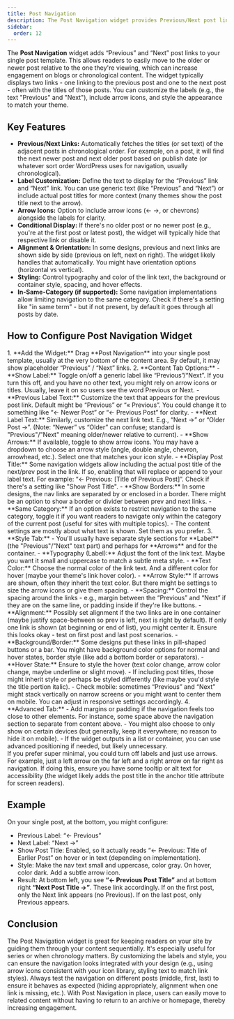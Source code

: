 ```yaml
---
title: Post Navigation
description: The Post Navigation widget provides Previous/Next post links on single post pages, allowing readers to navigate sequentially through your posts with customizable labels and styling.
sidebar:
  order: 12
---
```



The **Post Navigation** widget adds “Previous” and “Next” post links to your single post template. This allows readers to easily move to the older or newer post relative to the one they're viewing, which can increase engagement on blogs or chronological content. The widget typically displays two links - one linking to the previous post and one to the next post - often with the titles of those posts. You can customize the labels (e.g., the text "Previous" and "Next"), include arrow icons, and style the appearance to match your theme.

## Key Features

- **Previous/Next Links:** Automatically fetches the titles (or set text) of the adjacent posts in chronological order. For example, on a post, it will find the next newer post and next older post based on publish date (or whatever sort order WordPress uses for navigation, usually chronological).
- **Label Customization:** Define the text to display for the “Previous” link and “Next” link. You can use generic text (like “Previous” and “Next”) or include actual post titles for more context (many themes show the post title next to the arrow).
- **Arrow Icons:** Option to include arrow icons (← →, or chevrons) alongside the labels for clarity.
- **Conditional Display:** If there's no older post or no newer post (e.g., you're at the first post or latest post), the widget will typically hide that respective link or disable it.
- **Alignment & Orientation:** In some designs, previous and next links are shown side by side (previous on left, next on right). The widget likely handles that automatically. You might have orientation options (horizontal vs vertical).
- **Styling:** Control typography and color of the link text, the background or container style, spacing, and hover effects.
- **In-Same-Category (if supported):** Some navigation implementations allow limiting navigation to the same category. Check if there's a setting like "in same term" - but if not present, by default it goes through all posts by date.

## How to Configure Post Navigation Widget

<Steps>
1. **Add the Widget:** Drag **Post Navigation** into your single post template, usually at the very bottom of the content area. By default, it may show placeholder “Previous” / “Next” links.
2. **Content Tab Options:**
   - **Show Label:** Toggle on/off a generic label like “Previous”/“Next”. If you turn this off, and you have no other text, you might rely on arrow icons or titles. Usually, leave it on so users see the word Previous or Next.
   - **Previous Label Text:** Customize the text that appears for the previous post link. Default might be “Previous” or “« Previous”. You could change it to something like “← Newer Post” or “← Previous Post” for clarity.
   - **Next Label Text:** Similarly, customize the next link text. E.g., “Next →” or “Older Post →”. (Note: “Newer” vs “Older” can confuse; standard is "Previous"/"Next" meaning older/newer relative to current).
   - **Show Arrows:** If available, toggle to show arrow icons. You may have a dropdown to choose an arrow style (angle, double angle, chevron, arrowhead, etc.). Select one that matches your icon style.
   - **Display Post Title:** Some navigation widgets allow including the actual post title of the next/prev post in the link. If so, enabling that will replace or append to your label text. For example: “← Previous: [Title of Previous Post]”. Check if there's a setting like "Show Post Title".
   - **Show Borders:** In some designs, the nav links are separated by or enclosed in a border. There might be an option to show a border or divider between prev and next links.
   - **Same Category:** If an option exists to restrict navigation to the same category, toggle it if you want readers to navigate only within the category of the current post (useful for sites with multiple topics).
   - The content settings are mostly about what text is shown. Set them as you prefer. 
3. **Style Tab:**
   - You'll usually have separate style sections for **Label** (the "Previous"/"Next" text part) and perhaps for **Arrows** and for the container.
   - **Typography (Label):** Adjust the font of the link text. Maybe you want it small and uppercase to match a subtle meta style.
   - **Text Color:** Choose the normal color of the link text. And a different color for hover (maybe your theme's link hover color).
   - **Arrow Style:** If arrows are shown, often they inherit the text color. But there might be settings to size the arrow icons or give them spacing. 
   - **Spacing:** Control the spacing around the links - e.g., margin between the “Previous” and “Next” if they are on the same line, or padding inside if they're like buttons.
   - **Alignment:** Possibly set alignment if the two links are in one container (maybe justify space-between so prev is left, next is right by default). If only one link is shown (at beginning or end of list), you might center it. Ensure this looks okay - test on first post and last post scenarios.
   - **Background/Border:** Some designs put these links in pill-shaped buttons or a bar. You might have background color options for normal and hover states, border style (like add a bottom border or separators).
   - **Hover State:** Ensure to style the hover (text color change, arrow color change, maybe underline or slight move).
   - If including post titles, those might inherit style or perhaps be styled differently (like maybe you'd style the title portion italic).
   - Check mobile: sometimes “Previous” and “Next” might stack vertically on narrow screens or you might want to center them on mobile. You can adjust in responsive settings accordingly.
4. **Advanced Tab:**
   - Add margins or padding if the navigation feels too close to other elements. For instance, some space above the navigation section to separate from content above.
   - You might also choose to only show on certain devices (but generally, keep it everywhere; no reason to hide it on mobile).
   - If the widget outputs in a list or container, you can use advanced positioning if needed, but likely unnecessary.
</Steps>

<Aside type="tip" title='Icon Only Nav'>
If you prefer super minimal, you could turn off labels and just use arrows. For example, just a left arrow on the far left and a right arrow on far right as navigation. If doing this, ensure you have some tooltip or alt text for accessibility (the widget likely adds the post title in the anchor title attribute for screen readers).
</Aside>

## Example

On your single post, at the bottom, you might configure:
- Previous Label: “← Previous” 
- Next Label: “Next →”
- Show Post Title: Enabled, so it actually reads “← Previous: Title of Earlier Post” on hover or in text (depending on implementation).
- Style: Make the nav text small and uppercase, color gray. On hover, color dark. Add a subtle arrow icon.
- Result: At bottom left, you see **“← Previous Post Title”** and at bottom right **“Next Post Title →”**. These link accordingly. If on the first post, only the Next link appears (no Previous). If on the last post, only Previous appears.

## Conclusion

The Post Navigation widget is great for keeping readers on your site by guiding them through your content sequentially. It's especially useful for series or when chronology matters. By customizing the labels and style, you can ensure the navigation looks integrated with your design (e.g., using arrow icons consistent with your icon library, styling text to match link styles). Always test the navigation on different posts (middle, first, last) to ensure it behaves as expected (hiding appropriately, alignment when one link is missing, etc.). With Post Navigation in place, users can easily move to related content without having to return to an archive or homepage, thereby increasing engagement.
